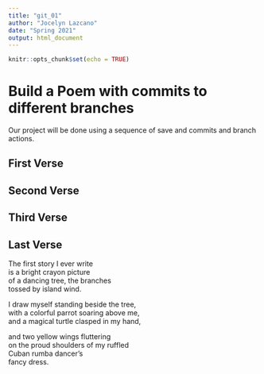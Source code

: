 ```yaml
---
title: "git_01"
author: "Jocelyn Lazcano"
date: "Spring 2021"
output: html_document
---
```


```r
knitr::opts_chunk$set(echo = TRUE)
```
# Build a Poem with commits to different branches
Our project will be done using a sequence of save and commits and branch actions.
<!-- Do not modify or change any text in "!--" bracketed areas such as this --- these are instructions to
you, if you change any of this the git program will notice it and compromise your git merging strategy !-->

## First Verse 
<!--Put the first five lines of a poem by Lewis Carrol in this section!-->

## Second Verse
<!--Put the first five lines of a poem by Robert Frost here!-->

## Third Verse
<!--Put the first two verses of The Walrus and the Carpenter here!-->

## Last Verse
<!--Put a short poem of your choice 8-20 lines,here!-->


The first story I ever write  
is a bright crayon picture  
of a dancing tree, the branches  
tossed by island wind.  

I draw myself standing beside the tree,  
with a colorful parrot soaring above me,  
and a magical turtle clasped in my hand,  

and two yellow wings fluttering  
on the proud shoulders of my ruffled  
Cuban rumba dancer's  
fancy dress.  


